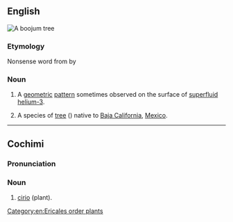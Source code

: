 ==English==
[[File:Cirio columnaris, boojum tree.jpg|thumb|right|A boojum tree]]
{{wikipedia}}
{{wikipedia|Fouquieria columnaris}}
{{wikispecies|Fouquieria columnaris}}

===Etymology===
Nonsense word from ''{{w|The Hunting of the Snark}}'' by {{w|Lewis Carroll}}

===Noun===
{{en-noun|~}}

# {{lb|en|physics}} A [[geometric]] [[pattern]] sometimes observed on the surface of [[superfluid]] [[helium-3]].
# {{lb|en|countable}} A species of [[tree]] ({{taxlink|Fouquieria columnaris|species|noshow=1}}) native to [[Baja California]], [[Mexico]].

[[Category:en:Ericales order plants]]

----

==Cochimi==

===Pronunciation===
{{rfp|coj}}

===Noun===
{{head|coj|noun}}

# [[cirio]] (plant).